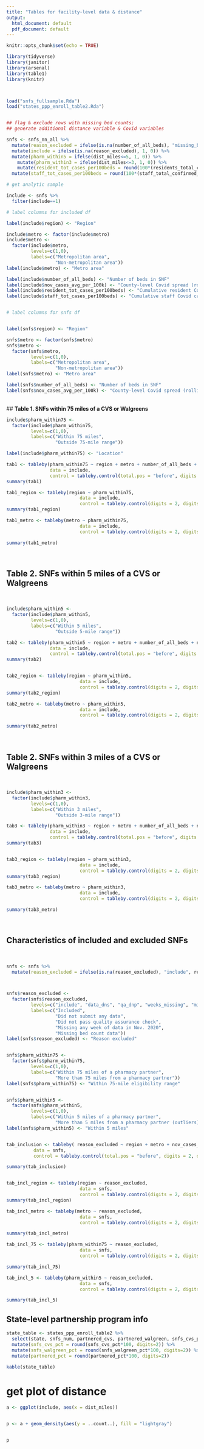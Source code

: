 ```yaml
---
title: "Tables for facility-level data & distance"
output:
  html_document: default
  pdf_document: default
---
```


```r
knitr::opts_chunk$set(echo = TRUE)

library(tidyverse)
library(janitor)
library(arsenal)
library(table1)
library(knitr)



load("snfs_fullsample.Rda")
load("states_ppp_enroll_table2.Rda")


## flag & exclude rows with missing bed counts;
## generate additional distance variable & Covid variables

snfs <- snfs_nn_all %>%
  mutate(reason_excluded = ifelse(is.na(number_of_all_beds), "missing_bedct", reason_excluded)) %>%
  mutate(include = ifelse(is.na(reason_excluded), 1, 0)) %>%
  mutate(pharm_within5 = ifelse(dist_miles<=5, 1, 0)) %>%
    mutate(pharm_within3 = ifelse(dist_miles<=3, 1, 0)) %>%
    mutate(resident_tot_cases_per100beds = round(100*(residents_total_confirmed_covid_19/number_of_all_beds), digits = 2)) %>%
  mutate(staff_tot_cases_per100beds = round(100*(staff_total_confirmed_covid_19/number_of_all_beds), digits = 2))

# get analytic sample

include <- snfs %>%
  filter(include==1) 


```

```r

# label columns for included df

label(include$region) <- "Region"

include$metro <- factor(include$metro)
include$metro <-
  factor(include$metro,
         levels=c(1,0),
         labels=c("Metropolitan area",
                  "Non-metropolitan area"))
label(include$metro) <- "Metro area"

label(include$number_of_all_beds) <- "Number of beds in SNF"
label(include$nov_cases_avg_per_100k) <- "County-level Covid spread (rolling 7-day case count per 100k)"
label(include$resident_tot_cases_per100beds) <- "Cumulative resident Covid cases per 100 beds"
label(include$staff_tot_cases_per100beds) <- "Cumulative staff Covid cases per 100 beds"


# label columns for snfs df


label(snfs$region) <- "Region"

snfs$metro <- factor(snfs$metro)
snfs$metro <-
  factor(snfs$metro,
         levels=c(1,0),
         labels=c("Metropolitan area",
                  "Non-metropolitan area"))
label(snfs$metro) <- "Metro area"

label(snfs$number_of_all_beds) <- "Number of beds in SNF"
label(snfs$nov_cases_avg_per_100k) <- "County-level Covid spread (rolling 7-day case count per 100k)"


```

\
## **Table 1. SNFs within 75 miles of a CVS or Walgreens**
\
```r


include$pharm_within75 <-
  factor(include$pharm_within75,
         levels=c(1,0),
         labels=c("Within 75 miles",
                  "Outside 75-mile range"))

label(include$pharm_within75) <- "Location"

tab1 <- tableby(pharm_within75 ~ region + metro + number_of_all_beds + nov_cases_avg_per_100k + resident_tot_cases_per100beds + staff_tot_cases_per100beds, 
                data = include,
                control = tableby.control(total.pos = "before", digits = 2, digits.pct = 1))
summary(tab1)

tab1_region <- tableby(region ~ pharm_within75, 
                           data = include,
                           control = tableby.control(digits = 2, digits.pct = 2))
summary(tab1_region)

tab1_metro <- tableby(metro ~ pharm_within75, 
                           data = include,
                           control = tableby.control(digits = 2, digits.pct = 2))

summary(tab1_metro)

```




\

## **Table 2. SNFs within 5 miles of a CVS or Walgreens**

\
```r


include$pharm_within5 <-
  factor(include$pharm_within5,
         levels=c(1,0),
         labels=c("Within 5 miles",
                  "Outside 5-mile range"))

tab2 <- tableby(pharm_within5 ~ region + metro + number_of_all_beds + nov_cases_avg_per_100k + resident_tot_cases_per100beds + staff_tot_cases_per100beds, 
                data = include,
                control = tableby.control(total.pos = "before", digits = 2, digits.pct = 1))
summary(tab2)


tab2_region <- tableby(region ~ pharm_within5, 
                           data = include,
                           control = tableby.control(digits = 2, digits.pct = 2))
summary(tab2_region)

tab2_metro <- tableby(metro ~ pharm_within5, 
                           data = include,
                           control = tableby.control(digits = 2, digits.pct = 2))

summary(tab2_metro)

```

\


## **Table 2. SNFs within 3 miles of a CVS or Walgreens**

\
```r


include$pharm_within3 <-
  factor(include$pharm_within3,
         levels=c(1,0),
         labels=c("Within 3 miles",
                  "Outside 3-mile range"))

tab3 <- tableby(pharm_within3 ~ region + metro + number_of_all_beds + nov_cases_avg_per_100k + resident_tot_cases_per100beds + staff_tot_cases_per100beds, 
                data = include,
                control = tableby.control(total.pos = "before", digits = 2, digits.pct = 1))
summary(tab3)


tab3_region <- tableby(region ~ pharm_within3, 
                           data = include,
                           control = tableby.control(digits = 2, digits.pct = 2))
summary(tab3_region)

tab3_metro <- tableby(metro ~ pharm_within3, 
                           data = include,
                           control = tableby.control(digits = 2, digits.pct = 2))

summary(tab3_metro)

```

\

## **Characteristics of included and excluded SNFs**
\
```r

snfs <- snfs %>%
  mutate(reason_excluded = ifelse(is.na(reason_excluded), "include", reason_excluded))



snfs$reason_excluded <-
  factor(snfs$reason_excluded,
         levels=c("include", "data_dns", "qa_dnp", "weeks_missing", "missing_bedct"),
         labels=c("Included",
                  "Did not submit any data",
                  "Did not pass quality assurance check",
                  "Missing any week of data in Nov. 2020",
                  "Missing bed count data"))
label(snfs$reason_excluded) <- "Reason excluded"


snfs$pharm_within75 <-
  factor(snfs$pharm_within75,
         levels=c(1,0),
         labels=c("Within 75 miles of a pharmacy partner",
                  "More than 75 miles from a pharmacy partner"))
label(snfs$pharm_within75) <- "Within 75-mile eligibility range"


snfs$pharm_within5 <-
  factor(snfs$pharm_within5,
         levels=c(1,0),
         labels=c("Within 5 miles of a pharmacy partner",
                  "More than 5 miles from a pharmacy partner (outliers)"))
label(snfs$pharm_within5) <- "Within 5 miles"


tab_inclusion <- tableby( reason_excluded ~ region + metro + nov_cases_avg_per_100k  + pharm_within75 + pharm_within5,
          data = snfs,
          control = tableby.control(total.pos = "before", digits = 2, digits.pct = 1))

summary(tab_inclusion)


tab_incl_region <- tableby(region ~ reason_excluded, 
                           data = snfs,
                           control = tableby.control(digits = 2, digits.pct = 2))
summary(tab_incl_region)

tab_incl_metro <- tableby(metro ~ reason_excluded, 
                           data = snfs,
                           control = tableby.control(digits = 2, digits.pct = 2))

summary(tab_incl_metro)

tab_incl_75 <- tableby(pharm_within75 ~ reason_excluded, 
                           data = snfs,
                           control = tableby.control(digits = 2, digits.pct = 2))

summary(tab_incl_75)

tab_incl_5 <- tableby(pharm_within5 ~ reason_excluded, 
                           data = snfs,
                           control = tableby.control(digits = 2, digits.pct = 2))

summary(tab_incl_5)

```


## State-level partnership program info

``` r

state_table <- states_ppp_enroll_table2 %>%
  select(state, snfs_num, partnered_cvs, partnered_walgreen, snfs_cvs_pct, snfs_walgreen_pct, partnered_pct, cvs_num, wal_num) %>%
  mutate(snfs_cvs_pct = round(snfs_cvs_pct*100, digits=2)) %>%
  mutate(snfs_walgreen_pct = round(snfs_walgreen_pct*100, digits=2)) %>%
  mutate(partnered_pct = round(partnered_pct*100, digits=2)) 

kable(state_table)

```

# get plot of distance

```r
a <- ggplot(include, aes(x = dist_miles))


p <- a + geom_density(aes(y = ..count..), fill = "lightgray") 


p

```